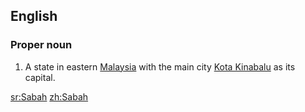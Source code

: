 ==English==
===Proper noun===
{{en-proper noun}}

#A state in eastern [[Malaysia]] with the main city [[Kota Kinabalu]] as its capital.

[[sr:Sabah]]
[[zh:Sabah]]